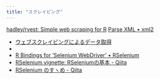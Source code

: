 ```yaml
---
title: "スクレイピング"
---
```


[hadley/rvest: Simple web scraping for R](https://github.com/hadley/rvest)
[Parse XML • xml2](http://xml2.r-lib.org/)


- [ウェブスクレイピングによるデータ取得](https://cfes-project.eco.u-toyama.ac.jp/wp-content/uploads/2017/04/3_scraping.html)
- 


- [R Bindings for 'Selenium WebDriver' • RSelenium](http://ropensci.github.io/RSelenium/index.html)
- [RSelenium vignette: RSeleniumの基本 - Qiita](https://qiita.com/nakamichi/items/ad186633ae249b26d032)
- [RSelenium のすヽめ - Qiita](https://qiita.com/yutarogollila/items/5e0933eda59d67d4b39e)
